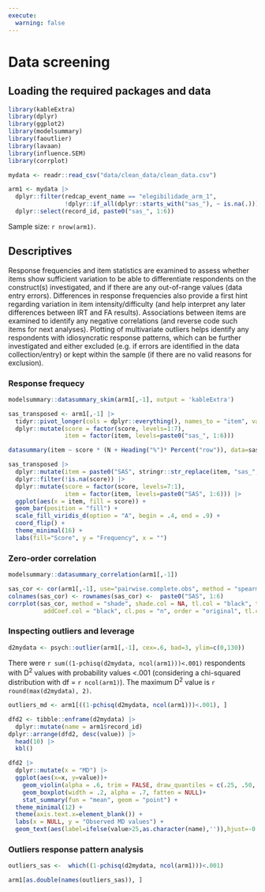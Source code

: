 ```yaml
---
execute:
  warning: false
---
```


# Data screening

## Loading the required packages and data

```r
library(kableExtra)
library(dplyr)
library(ggplot2)
library(modelsummary)
library(faoutlier)
library(lavaan)
library(influence.SEM)
library(corrplot)
```

```r
mydata <- readr::read_csv("data/clean_data/clean_data.csv")

arm1 <- mydata |> 
  dplyr::filter(redcap_event_name == "elegibilidade_arm_1",
                !dplyr::if_all(dplyr::starts_with("sas_"), ~ is.na(.))) |> 
  dplyr::select(record_id, paste0("sas_", 1:6))
```

Sample size: `r nrow(arm1)`.

## Descriptives

Response frequencies and item statistics are examined to assess whether items show sufficient variation to be able to differentiate respondents on the construct(s) investigated, and if there are any out-of-range values (data entry errors). Differences in response frequencies also provide a first hint regarding variation in item intensity/difficulty (and help interpret any later differences between IRT and FA results). Associations between items are examined to identify any negative correlations (and reverse code such items for next analyses). Plotting of multivariate outliers helps identify any respondents with idiosyncratic response patterns, which can be further investigated and either excluded (e.g. if errors are identified in the data collection/entry) or kept within the sample (if there are no valid reasons for exclusion).

### Response frequecy

```r
modelsummary::datasummary_skim(arm1[,-1], output = 'kableExtra')
```

```r
sas_transposed <- arm1[,-1] |> 
  tidyr::pivot_longer(cols = dplyr::everything(), names_to = "item", values_to = "score") |> 
  dplyr::mutate(score = factor(score, levels=1:7),
                item = factor(item, levels=paste0("sas_", 1:6)))

datasummary(item ~ score * (N + Heading("%")* Percent("row")), data=sas_transposed)
```

```r
sas_transposed |> 
  dplyr::mutate(item = paste0("SAS", stringr::str_replace(item, "sas_", ""))) |> 
  dplyr::filter(!is.na(score)) |> 
  dplyr::mutate(score = factor(score, levels=7:1),
                item = factor(item, levels=paste0("SAS", 1:6))) |> 
  ggplot(aes(x = item, fill = score)) +
  geom_bar(position = "fill") +
  scale_fill_viridis_d(option = "A", begin = .4, end = .9) +
  coord_flip() +
  theme_minimal(16) +
  labs(fill="Score", y = "Frequency", x = "")
```

### Zero-order correlation

```r
modelsummary::datasummary_correlation(arm1[,-1])
```


```r

sas_cor <- cor(arm1[,-1], use="pairwise.complete.obs", method = "spearman")
colnames(sas_cor) <- rownames(sas_cor) <-  paste0("SAS", 1:6)
corrplot(sas_cor, method = "shade", shade.col = NA, tl.col = "black", tl.srt = 45, type="full", 
          addCoef.col = "black", cl.pos = "n", order = "original", tl.cex = .8, number.cex=.8)
```

### Inspecting outliers and leverage

```r
d2mydata <- psych::outlier(arm1[,-1], cex=.6, bad=3, ylim=c(0,130))
```


There were `r sum((1-pchisq(d2mydata, ncol(arm1)))<.001)` respondents with D^2^ values with probability values <.001 (considering a chi-squared distribution with df = `r ncol(arm1)`). The maximum D^2^ value is `r round(max(d2mydata), 2)`.

```r

outliers_md <- arm1[((1-pchisq(d2mydata, ncol(arm1)))<.001), ]

```

```r

dfd2 <- tibble::enframe(d2mydata) |> 
  dplyr::mutate(name = arm1$record_id)
dplyr::arrange(dfd2, desc(value)) |> 
  head(10) |> 
  kbl()
```

```r
dfd2 |> 
  dplyr::mutate(x = "MD") |> 
  ggplot(aes(x=x, y=value))+
    geom_violin(alpha = .6, trim = FALSE, draw_quantiles = c(.25, .50, .75))+
    geom_boxplot(width = .2, alpha = .7, fatten = NULL)+
    stat_summary(fun = "mean", geom = "point") +
  theme_minimal(12) +
  theme(axis.text.x=element_blank()) +
  labs(x = NULL, y = "Observed MD values") +
  geom_text(aes(label=ifelse(value>25,as.character(name),'')),hjust=-0.3,vjust=0)

```

### Outliers response pattern analysis

```r
outliers_sas <-  which((1-pchisq(d2mydata, ncol(arm1)))<.001)

arm1[as.double(names(outliers_sas)), ]
```